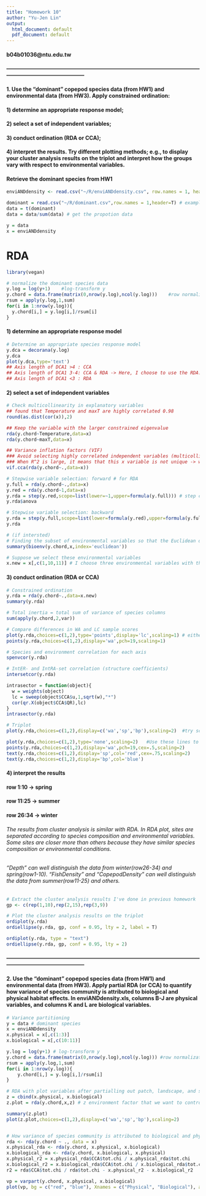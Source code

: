 ```yaml
---
title: "Homework 10"
author: "Yu-Jen Lin"
output:
  html_document: default
  pdf_document: default
---
```

#### b04b01036@ntu.edu.tw
#### --------------------------------------------------------------------------------------------------------------------------------------------------------

#### 1. Use the “dominant” copepod species data (from HW1) and environmental data (from HW3). Apply constrained ordination: 
#### 1) determine an appropriate response model; 
#### 2) select a set of independent variables; 
#### 3) conduct ordination (RDA or CCA); 
#### 4) interpret the results. Try different plotting methods; e.g., to display your cluster analysis results on the triplot and interpret how the groups vary with respect to environmental variables.

#### Retrieve the dominant species from HW1
```r
enviANDdensity <- read.csv("~/R/enviANDdensity.csv", row.names = 1, header=T)

dominant = read.csv("~/R/dominant.csv",row.names = 1,header=T) # examples HW1
data = t(dominant)
data = data/sum(data) # get the propotion data

y = data
x = enviANDdensity
```

# RDA 
```r
library(vegan)

# normalize the dominant species data
y.log = log(y+1)    #log-transform y
y.chord = data.frame(matrix(0,nrow(y.log),ncol(y.log)))    #row normalization
rsum = apply(y.log,1,sum)
for(i in 1:nrow(y.log)){
  y.chord[i,] = y.log[i,]/rsum[i]
}
```

#### 1) determine an appropriate response model
```r
# Determine an appropriate species response model 
y.dca = decorana(y.log)
y.dca
plot(y.dca,type='text')
## Axis length of DCA1 >4 : CCA
## Axis length of DCA1 3-4: CCA & RDA -> Here, I choose to use the RDA.
## Axis length of DCA1 <3 : RDA
```

#### 2) select a set of independent variables
```r
# Check multicollinearity in explanatory variables
## found that Temperature and maxT are highly correlated 0.98
round(as.dist(cor(x)),2)    

## Keep the variable with the larger constrained eigenvalue
rda(y.chord~Temperature,data=x) 
rda(y.chord~maxT,data=x)

## Variance inflation factors (VIF)
### Avoid selecting highly correlated independent variables (multicollinearity)
### When R^2 is large, it means that this x variable is not unique -> we dont want.
vif.cca(rda(y.chord~.,data=x))

# Stepwise variable selection: forward # for RDA
y.full = rda(y.chord~.,data=x)
y.red = rda(y.chord~1,data=x)
y.rda = step(y.red,scope=list(lower=~1,upper=formula(y.full))) # step can also be used in regression
y.rda$anova

# Stepwise variable selection: backward
y.rda = step(y.full,scope=list(lower=formula(y.red),upper=formula(y.full)))
y.rda 

# (if intersted)
# Finding the subset of environmental variables so that the Euclidean distances of environmental variable have the max correlation with community dissimilarities
summary(bioenv(y.chord,x,index='euclidean')) 

# Suppose we select these environmental variables
x.new = x[,c(1,10,11)] # I choose three environmental variables with the lowest VIF.
```

#### 3) conduct ordination (RDA or CCA)
```r
# Constrained ordination
y.rda = rda(y.chord~.,data=x.new)
summary(y.rda)

# Total inertia = total sum of variance of species columns
sum(apply(y.chord,2,var))

# Compare differences in WA and LC sample scores
plot(y.rda,choices=c(1,2),type='points',display='lc',scaling=1) # either LC or WA or both
points(y.rda,choices=c(1,2),display='wa',pch=19,scaling=1)

# Species and environment correlation for each axis
spenvcor(y.rda)

# IntER- and IntRA-set correlation (structure coefficients)
intersetcor(y.rda)

intrasector = function(object){
  w = weights(object)
  lc = sweep(object$CCA$u,1,sqrt(w),"*")
  cor(qr.X(object$CCA$QR),lc)
}
intrasector(y.rda)

# Triplot
plot(y.rda,choices=c(1,2),display=c('wa','sp','bp'),scaling=2)  #try scaling=1, 2, or 3

plot(y.rda,choices=c(1,2),type='none',scaling=2)   #Use these lines to plot 1 item at a time
points(y.rda,choices=c(1,2),display='wa',pch=19,cex=.5,scaling=2)
text(y.rda,choices=c(1,2),display='sp',col='red',cex=.75,scaling=2)
text(y.rda,choices=c(1,2),display='bp',col='blue')
```

#### 4) interpret the results

#### row 1:10 -> spring
#### row 11:25 -> summer
#### row 26:34 -> winter

###### The results from cluster analysis is similar with RDA. In RDA plot, sites are separated according to species composition and environmental variables. Some sites are closer more than others because they have similar species composition or environmental conditions.
###### "Depth" can well distinguish the data from winter(row26-34) and spring(row1-10). "FishDensity" and "CopepodDensity" can well distinguish the data from summer(row11-25) and others.
```r
# Extract the cluster analysis results I've done in previous homework
gp <- c(rep(1,10),rep(2,15),rep(3,9)) 

# Plot the cluster analysis results on the triplot
ordiplot(y.rda)
ordiellipse(y.rda, gp, conf = 0.95, lty = 2, label = T)

ordiplot(y.rda, type = "text")
ordiellipse(y.rda, gp, conf = 0.95, lty = 2)
```

#### --------------------------------------------------------------------------------------------------------------------------------------------------------

#### 2. Use the “dominant” copepod species data (from HW1) and environmental data (from HW3). Apply partial RDA (or CCA) to quantify how variance of species community is attributed to biological and physical habitat effects. In enviANDdensity.xls, columns B-J are physical variables, and columns K and L are biological variables.

```r
# Variance partitioning
y = data # dominant species
x = enviANDdensity
x.physical = x[,c(1:3)] 
x.biological = x[,c(10:11)]

y.log = log(y+1) # log-transform y
y.chord = data.frame(matrix(0,nrow(y.log),ncol(y.log))) #row normalization # chord distance (species data)
rsum = apply(y.log,1,sum)
for(i in 1:nrow(y.log)){
	y.chord[i,] = y.log[i,]/rsum[i]
}

# RDA with plot variables after partialling out patch, landscape, and space effects (modify z matrix for partialling out other effects)
z = cbind(x.physical, x.biological) 
z.plot = rda(y.chord,x,z) # z environment factor that we want to control ( if no 3rd part -> regular RDA) # this is partial RDA

summary(z.plot)
plot(z.plot,choices=c(1,2),display=c('wa','sp','bp'),scaling=2) 


# How variance of species community is attributed to biological and physical habitat effects.
rda <- rda(y.chord ~ ., data = x)
x.physical_rda <- rda(y.chord, x.physical, x.biological)
x.biological_rda <- rda(y.chord, x.biological, x.physical)
x.physical_r2 = x.physical_rda$CCA$tot.chi / x.physical_rda$tot.chi
x.biological_r2 = x.biological_rda$CCA$tot.chi / x.biological_rda$tot.chi
r2 = rda$CCA$tot.chi / rda$tot.chi - x.physical_r2 - x.biological_r2

vp = varpart(y.chord, x.physical, x.biological)
plot(vp, bg = c("red", "blue"), Xnames = c("Physical", "Biological"), alpha = 80)
```





